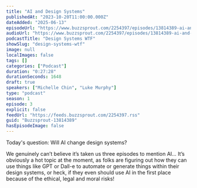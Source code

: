 ```yaml
---
title: "AI and Design Systems"
publishedAt: "2023-10-20T11:00:00.000Z"
dateAdded: "2025-06-13"
episodeUrl: "https://www.buzzsprout.com/2254397/episodes/13814389-ai-and-design-systems.mp3"
audioUrl: "https://www.buzzsprout.com/2254397/episodes/13814389-ai-and-design-systems.mp3"
podcastTitle: "Design Systems WTF"
showSlug: "design-systems-wtf"
image: null
localImages: false
tags: []
categories: ["Podcast"]
duration: "0:27:28"
durationSeconds: 1648
draft: true
speakers: ["Michelle Chin", "Luke Murphy"]
type: "podcast"
season: 1
episode: 3
explicit: false
feedUrl: "https://feeds.buzzsprout.com/2254397.rss"
guid: "Buzzsprout-13814389"
hasEpisodeImage: false
---
```

Today's question: Will AI change design systems?  
  
We genuinely can’t believe it’s taken us three episodes to mention AI… It’s obviously a hot topic at the moment, as folks are figuring out how they can use things like GPT or Dall-e to automate or generate things within their design systems, or heck, if they even should use AI in the first place because of the ethical, legal and moral risks!
